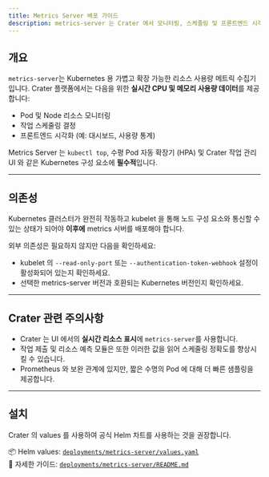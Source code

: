 ```yaml
---
title: Metrics Server 배포 가이드
description: metrics-server 는 Crater 에서 모니터링, 스케줄링 및 프론트엔드 시각화를 위한 실시간 CPU 및 메모리 사용량 데이터를 제공합니다.
---
```


## 개요

`metrics-server`는 Kubernetes 용 가볍고 확장 가능한 리소스 사용량 메트릭 수집기입니다. Crater 플랫폼에서는 다음을 위한 **실시간 CPU 및 메모리 사용량 데이터**를 제공합니다:

- Pod 및 Node 리소스 모니터링
- 작업 스케줄링 결정
- 프론트엔드 시각화 (예: 대시보드, 사용량 통계)

Metrics Server 는 `kubectl top`, 수평 Pod 자동 확장기 (HPA) 및 Crater 작업 관리 UI 와 같은 Kubernetes 구성 요소에 **필수적**입니다.

---

## 의존성

Kubernetes 클러스터가 완전히 작동하고 kubelet 을 통해 노드 구성 요소와 통신할 수 있는 상태가 되어야 **이후에** metrics 서버를 배포해야 합니다.

외부 의존성은 필요하지 않지만 다음을 확인하세요:

- kubelet 의 `--read-only-port` 또는 `--authentication-token-webhook` 설정이 활성화되어 있는지 확인하세요.
- 선택한 metrics-server 버전과 호환되는 Kubernetes 버전인지 확인하세요.

---

## Crater 관련 주의사항

- Crater 는 UI 에서의 **실시간 리소스 표시**에 `metrics-server`를 사용합니다.
- 작업 제출 및 리소스 예측 모듈은 또한 이러한 값을 읽어 스케줄링 정확도를 향상시킬 수 있습니다.
- Prometheus 와 보완 관계에 있지만, 짧은 수명의 Pod 에 대해 더 빠른 샘플링을 제공합니다.

---

## 설치

Crater 의 values 를 사용하여 공식 Helm 차트를 사용하는 것을 권장합니다.

📦 Helm values: [`deployments/metrics-server/values.yaml`](../deployments/metrics-server/values.yaml)  
📖 자세한 가이드: [`deployments/metrics-server/README.md`](../deployments/metrics-server/README.md)